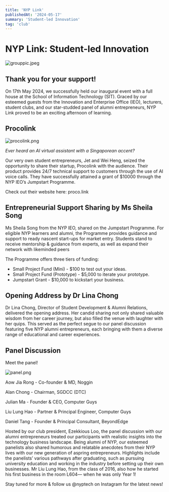 ```yaml
---
title: 'NYP Link'
publishedAt: '2024-05-17'
summary: 'Student-led Innovation'
tag: 'club'
---
```



# NYP Link: Student-led Innovation

![grouppic.jpeg](/grouppic.jpeg)

## Thank you for your support!

On 17th May 2024, we successfully held our inaugural event with a full house at the School of Information Technology (SIT).  Graced by our esteemed guests from the Innovation and Enterprise Office (IEO), lecturers, student clubs, and our star-studded panel of alumni entrepreneurs, NYP Link proved to be an exciting afternoon of learning.

## Procolink

![procolink.png](/procolink.png)

*Ever heard an AI virtual assistant with a Singaporean accent?*

Our very own student entrepreneurs, Jet and Wei Heng, seized the opportunity to share their startup, Procolink with the audience. Their product provides 24/7 technical support to customers through the use of AI voice calls. They have successfully attained a grant of $10000 through the NYP IEO’s Jumpstart Programme.

Check out their website here: proco.link

## **Entrepreneurial Support Sharing by Ms Sheila Song**

Ms Sheila Song from the NYP IEO, shared on the Jumpstart Programme. For eligible NYP learners and alumni, the Programme provides guidance and support to ready nascent start-ups for market entry. Students stand to receive mentorship & guidance from experts, as well as expand their network with likeminded peers

The Programme offers three tiers of funding:

- Small Project Fund (Mini) - $100 to test out your ideas.
- Small Project Fund (Prototype) - $5,000 to iterate your prototype.
- Jumpstart Grant - $10,000 to kickstart your business.

## Opening Address by Dr Lina Chong

Dr Lina Chong, Director of Student Development & Alumni Relations, delivered the opening address. Her candid sharing not only shared valuable wisdom from her career journey, but also filled the venue with laughter with her quips. This served as the perfect segue to our panel discussion featuring five NYP alumni entrepreneurs, each bringing with them a diverse range of educational and career experiences.

## Panel Discussion

Meet the panel!

![panel.png](/panel.png)

Aow Jia Rong - Co-founder & MD, Noggin

Alan Chong - Chairman, SGDCC (DTC)

Julian Ma - Founder & CEO, Computer Guys

Liu Lung Hao - Partner & Principal Engineer, Computer Guys

Daniel Tang -  Founder & Principal Consultant, BeyondEdge

Hosted by our club president, Ezekkious Loo, the panel discussion with our alumni entrepreneurs treated our participants with realistic insights into the technology business landscape. Being alumni of NYP, our esteemed panelists also shared humorous and relatable anecdotes from their NYP lives with our new generation of aspring entrepreneurs. Highlights include the panelists’ various pathways after graduating, such as pursuing university education and working in the industry before setting up their own businesses. Mr Liu Lung Hao, from the class of 2016, also how he started his first business in the room L604— when he was only Year 1! 

Stay tuned for more & follow us @nyptech on Instagram for the latest news!